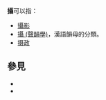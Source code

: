 '''攝'''可以指：
*[[攝影|攝影]]
*[[攝_(聲韻學)|攝 (聲韻學)]]，漢語韻母的分類。
*[[摄政|摄政]]

== 參見 ==
* {{Lookfrom|攝}}
* {{Lookfrom|摄}}

{{disambig|Cat=一字消歧義|She攝}}